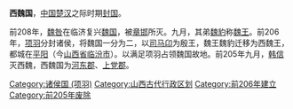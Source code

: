 {{不是|西魏}}
'''西魏国'''，[[中国|中国]][[楚汉|楚汉]]之际时期[[封国|封国]]。

前208年，[[魏咎|魏咎]]在临济复兴[[魏国_(战国)|魏国]]，被[[章邯|章邯]]所灭。九月，其弟[[魏豹|魏豹]]称[[魏王|魏王]]。前206年，[[项羽|项羽]]分封诸侯，将魏国一分为二，以[[司马卬|司马卬]]为殷王，魏王魏豹迁移为西魏王，都城在[[平阳|平阳]]（今[[山西省|山西省]][[临汾市|临汾市]]）。以满足项羽占领魏国故地。前205年九月，[[韩信|韩信]]灭西魏，西魏国为[[河東郡_(中國)|河东郡]]、[[上党郡|上党郡]]。

{{秦末复国诸侯}}
{{项羽十八诸侯}}
[[Category:诸侯国_(项羽)|Category:诸侯国 (项羽)]]
[[Category:山西古代行政区划|Category:山西古代行政区划]]
[[Category:前206年建立|Category:前206年建立]]
[[Category:前205年废除|Category:前205年废除]]